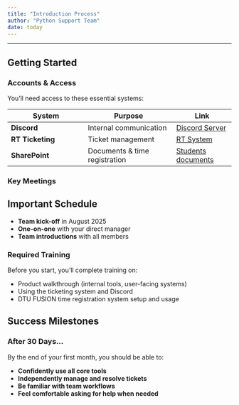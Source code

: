 ```yaml
---
title: "Introduction Process"
author: "Python Support Team"
date: today
---
```

---


## Getting Started

### Accounts & Access

You'll need access to these essential systems:

| System | Purpose | Link |
|--------|---------|------|
| **Discord** | Internal communication | [Discord Server](https://discord.gg/CSp6xS22){target="_blank"} |
| **RT Ticketing** | Ticket management | [RT System](https://pythonsupport-rt.dtu.dk/rt/){target="_blank"} |
| **SharePoint** | Documents & time registration | [Students documents](https://dtudk.sharepoint.com/:f:/r/sites/PythonInstallationSupport/Delte%20dokumenter/Students%20documents?csf=1&web=1&e=LVnQbU){target="_blank"} |

### Key Meetings

:::{.callout-important}
## Important Schedule
- **Team kick-off** in August 2025
- **One-on-one** with your direct manager
- **Team introductions** with all members
:::

### Required Training

Before you start, you'll complete training on:

- Product walkthrough (internal tools, user-facing systems)
- Using the ticketing system and Discord
- DTU FUSION time registration system setup and usage

## Success Milestones

### After 30 Days...

By the end of your first month, you should be able to:

- **Confidently use all core tools**
- **Independently manage and resolve tickets**
- **Be familiar with team workflows**
- **Feel comfortable asking for help when needed**